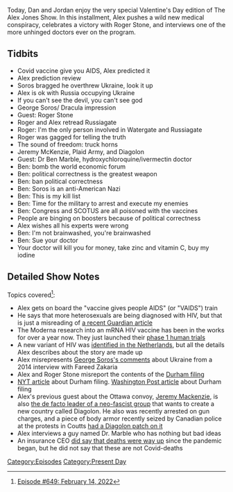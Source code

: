 {{DEFAULTSORT:
    #_EPISODE_0649:February 14, 2022
}}{{Episode
    | title           = February 14, 2022
    | caption         = [https://knowledgefight.libsyn.com/649-february-14-2022 Listen to this episode on Libsyn]
    | episodeNumber   = 649
    | length          = 01:15:45
    | airDate         = February 16, 2022
    | coverageDate    = February 14, 2022
    | episodeType     = [[:Category:Present Day|Present Day]]
    | appearance      = [[Goerge Soros]], [[Roger Stone]], [[Jeremy McKenzie]], [[Dr Ben Marble]]
    | oocDrop         = It's on like Donkey Kong
    | previousEpisode = [[648: February 11, 2022]]
    | nextEpisode     = [[650: July 17, 2003]]
}}

{{Stub}}

Today, Dan and Jordan enjoy the very special Valentine's Day edition of The Alex Jones Show. In this installment, Alex pushes a wild new medical conspiracy, celebrates a victory with Roger Stone, and interviews one of the more unhinged doctors ever on the program.

==Tidbits==

*Covid vaccine give you AIDS, Alex predicted it
*Alex prediction review
*Soros bragged he overthrew Ukraine, look it up
*Alex is ok with Russia occupying Ukraine
*If you can't see the devil, you can't see god
*George Soros/ Dracula impression
*Guest: Roger Stone
*Roger and Alex retread Russiagate
*Roger: I'm the only person involved in Watergate and Russiagate
*Roger was gagged for telling the truth
*The sound of freedom: truck horns
*Jeremy McKenzie, Plaid Army, and Diagolon
*Guest: Dr Ben Marble, hydroxychloroquine/ivermectin doctor
*Ben: bomb the world economic forum
*Ben: political correctness is the greatest weapon
*Ben: ban political correctness
*Ben: Soros is an anti-American Nazi
*Ben: This is my kill list
*Ben: Time for the military to arrest and execute my enemies
*Ben: Congress and SCOTUS are all poisoned with the vaccines
*People are binging on boosters because of political correctness
*Alex wishes all his experts were wrong
*Ben: I'm not brainwashed, you're brainwashed
*Ben: Sue your doctor
*Your doctor will kill you for money, take zinc and vitamin C, buy my iodine

==Detailed Show Notes==

Topics covered<ref>[https://knowledgefight.com/research/2022/2/15/episode-649-february-14-2022 Episode #649: February 14, 2022]</ref>:

*Alex gets on board the "vaccine gives people AIDS" (or "VAIDS") train
*He says that more heterosexuals are being diagnosed with HIV, but that is just a misreading of [https://www.theguardian.com/commentisfree/2022/feb/09/hiv-infects-heterosexual-gay-bisexual-men-uk-testing-virus a recent Guardian article]
*The Moderna research into an mRNA HIV vaccine has been in the works for over a year now. They just launched their [https://www.healthline.com/health-news/moderna-launches-clinical-trial-of-its-mrna-based-hiv-vaccine phase 1 human trials]
*A new variant of HIV was [https://www.science.org/doi/10.1126/science.abk1688 identified in the Netherlands], but all the details Alex describes about the story are made up
*Alex misrepresents [https://transcripts.cnn.com/show/fzgps/date/2014-05-25/segment/01 George Soros's comments] about Ukraine from a 2014 interview with Fareed Zakaria
*Alex and Roger Stone misreport the contents of the [https://storage.courtlistener.com/recap/gov.uscourts.dcd.235638/gov.uscourts.dcd.235638.35.0_1.pdf Durham filing]
*[https://www.nytimes.com/2022/02/14/us/politics/durham-sussmann-trump-russia.html NYT article] about Durham filing. [https://www.washingtonpost.com/politics/2022/02/15/heres-why-trump-once-again-is-claiming-spying-by-democrats/ Washington Post article] about Durham filing
*Alex's previous guest about the Ottawa convoy, [https://pressprogress.ca/meet-the-extremists-and-social-media-influencers-at-the-centre-of-the-far-right-siege-of-ottawa/ Jeremy Mackenzie], is also [https://www.antihate.ca/holocaust_denier_travelling_canada_building_up_far_right_militia_diagolon_alex_vriend the de facto leader of a neo-fascist group] that wants to create a new country called Diagolon. He also was recently arrested on gun charges, and a piece of body armor recently seized by Canadian police at the protests in Coutts [https://globalnews.ca/news/8621125/canadian-anti-hate-network-concerned-diagolon-coutts-border-protest-diagolon/ had a Diagolon patch on it]
*Alex interviews a guy named Dr. Marble who has nothing but bad ideas
*An insurance CEO [https://thehill.com/changing-america/well-being/longevity/588738-huge-huge-numbers-death-rates-up-40-percent-over-pre did say that deaths were way up] since the pandemic began, but he did not say that these are not Covid-deaths

[[Category:Episodes]]
[[Category:Present Day]]

